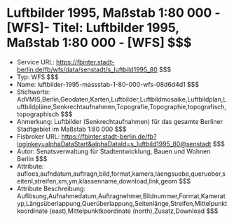 # Luftbilder 1995, Maßstab 1:80 000 - [WFS]- Titel: Luftbilder 1995, Maßstab 1:80 000 - [WFS] $$$
- Service URL: https://fbinter.stadt-berlin.de/fb/wfs/data/senstadt/s_luftbild1995_80 $$$
- Typ: WFS $$$
- Name: luftbilder-1995-massstab-1-80-000-wfs-08d6d4d1 $$$
- Stichworte: AdVMIS,Berlin,Geodaten,Karten,Luftbilder,Luftbildmosaike,Luftbildplan,Luftbildpläne,Senkrechtaufnahmen,Topografie,Topographie,topografisch,topographisch $$$
- Anmerkung: Luftbilder (Senkrechtaufnahmen) für das gesamte Berliner Stadtgebiet im Maßstab  1:80 000 $$$
- Fisbroker URL: https://fbinter.stadt-berlin.de/fb?loginkey=alphaDataStart&alphaDataId=s_luftbild1995_80@senstadt $$$
- Autor: Senatsverwaltung für Stadtentwicklung, Bauen und Wohnen Berlin $$$
- Attribute: aufloes,aufndatum,auftragn,bild,format,kamera,laengsuebe,querueber,seitenl,streifen,xm,ym,klassenname,download,link,geom $$$
- Attribute Beschreibung: Auflösung,Aufnahmedatum,Auftragnehmer,Bildnummer,Format,Kameratyp,Längsüberlappung,Querüberlappung,Seitenlänge,Streifen,Mittelpunktkoordinate (east),Mittelpunktkoordinate (north),Zusatz,Download $$$
